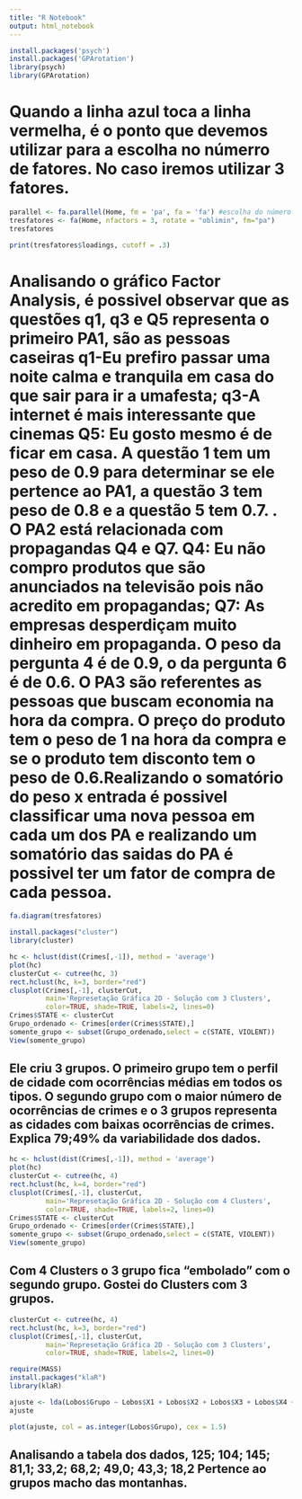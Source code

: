 ---
title: "R Notebook"
output: html_notebook
---

```{r}
install.packages('psych')
install.packages('GPArotation')
library(psych)
library(GPArotation)
```
# Quando a linha azul toca a linha vermelha, é o ponto que devemos utilizar para a escolha no númerro de fatores. No caso iremos utilizar 3 fatores.
```{r}
parallel <- fa.parallel(Home, fm = 'pa', fa = 'fa') #escolha do número de fatores
tresfatores <- fa(Home, nfactors = 3, rotate = "oblimin", fm="pa")
tresfatores
```

```{r}
print(tresfatores$loadings, cutoff = .3)
```
# Analisando o gráfico Factor Analysis, é possivel observar que as questões q1, q3 e Q5 representa o primeiro PA1, são as pessoas caseiras  q1-Eu prefiro passar uma noite calma e tranquila em casa do que sair para ir a umafesta; q3-A internet é mais interessante que cinemas Q5: Eu gosto mesmo é de ficar em casa. A questão 1 tem um peso de 0.9 para determinar se ele pertence ao PA1, a questão 3 tem peso de 0.8 e a questão 5 tem 0.7. . O PA2 está relacionada com propagandas Q4 e Q7. Q4: Eu não compro produtos que são anunciados na televisão pois não acredito em propagandas;  Q7: As empresas desperdiçam muito dinheiro em propaganda. O peso da pergunta 4 é de 0.9, o da pergunta 6 é de 0.6. O PA3 são referentes as pessoas que buscam economia na hora da compra. O preço do produto tem o peso de 1 na hora da compra e se o produto tem disconto tem o peso de 0.6.Realizando o somatório do peso x entrada é possivel classificar uma nova pessoa em cada um dos PA e realizando um somatório das saidas do PA é possivel ter um fator de compra de cada pessoa. 
```{r}
fa.diagram(tresfatores)
```
```{r}
install.packages("cluster")
library(cluster)
```
```{r}
hc <- hclust(dist(Crimes[,-1]), method = 'average') 
plot(hc)
clusterCut <- cutree(hc, 3)
rect.hclust(hc, k=3, border="red")
clusplot(Crimes[,-1], clusterCut,
         main='Represetação Gráfica 2D - Solução com 3 Clusters',
         color=TRUE, shade=TRUE, labels=2, lines=0)
Crimes$STATE <- clusterCut
Grupo_ordenado <- Crimes[order(Crimes$STATE),]
somente_grupo <- subset(Grupo_ordenado,select = c(STATE, VIOLENT))
View(somente_grupo)
```
## Ele criu 3 grupos. O primeiro grupo tem o perfil de cidade com ocorrências médias em todos os tipos. O segundo grupo com o maior número de ocorrências de crimes e o 3 grupos representa as cidades com baixas ocorrências de crimes. Explica 79;49%  da variabilidade dos dados. 


```{r}

hc <- hclust(dist(Crimes[,-1]), method = 'average') 
plot(hc)
clusterCut <- cutree(hc, 4)
rect.hclust(hc, k=4, border="red")
clusplot(Crimes[,-1], clusterCut,
         main='Represetação Gráfica 2D - Solução com 4 Clusters',
         color=TRUE, shade=TRUE, labels=2, lines=0)
Crimes$STATE <- clusterCut
Grupo_ordenado <- Crimes[order(Crimes$STATE),]
somente_grupo <- subset(Grupo_ordenado,select = c(STATE, VIOLENT))
View(somente_grupo)
```
## Com 4 Clusters o 3 grupo fica "embolado" com o segundo grupo. Gostei do Clusters com 3 grupos.

```{r}
clusterCut <- cutree(hc, 4)
rect.hclust(hc, k=3, border="red")
clusplot(Crimes[,-1], clusterCut,
         main='Represetação Gráfica 2D - Solução com 3 Clusters',
         color=TRUE, shade=TRUE, labels=2, lines=0)
```

```{r}
require(MASS)
install.packages("klaR")
library(klaR)
```

```{r}
ajuste <- lda(Lobos$Grupo ~ Lobos$X1 + Lobos$X2 + Lobos$X3 + Lobos$X4 + Lobos$X5 + Lobos$X6 + Lobos$X7 + Lobos$X8 + Lobos$X9)
ajuste
```
```{r}
plot(ajuste, col = as.integer(Lobos$Grupo), cex = 1.5)
```


## Analisando a tabela dos dados, 125; 104; 145; 81,1; 33,2; 68,2; 49,0; 43,3; 18,2 Pertence ao grupos macho das montanhas.

